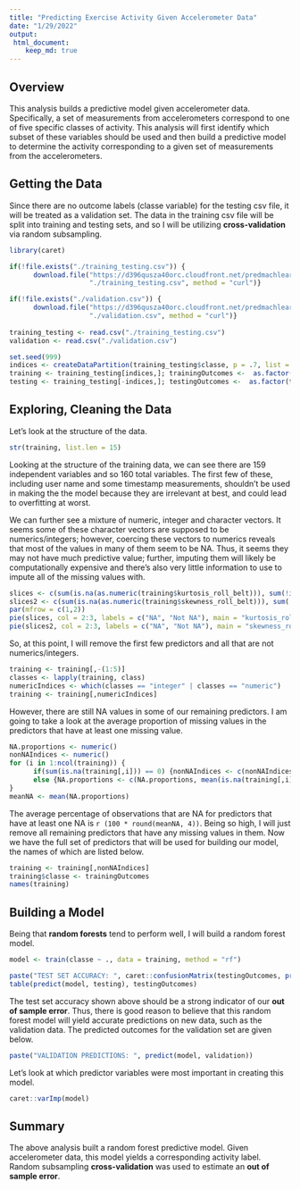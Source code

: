 ```yaml
---
title: "Predicting Exercise Activity Given Accelerometer Data"
date: "1/29/2022" 
output: 
 html_document:
    keep_md: true
---
```

## Overview
This analysis builds a predictive model given accelerometer data. Specifically, a set of measurements from accelerometers correspond to one of five specific classes of activity. This analysis will first identify which subset of these variables should be used and then build a predictive model to determine the activity corresponding to a given set of measurements from the accelerometers.

## Getting the Data
Since there are no outcome labels (classe variable) for the testing csv file, it will be treated as a validation set. The data in the training csv file will be split into training and testing sets, and so I will be utilizing **cross-validation** via random subsampling.

```r
library(caret)
```
```r
if(!file.exists("./training_testing.csv")) {
      download.file("https://d396qusza40orc.cloudfront.net/predmachlearn/pml-training.csv", 
                    "./training_testing.csv", method = "curl")}

if(!file.exists("./validation.csv")) { 
      download.file("https://d396qusza40orc.cloudfront.net/predmachlearn/pml-testing.csv", 
                    "./validation.csv", method = "curl")}
      
training_testing <- read.csv("./training_testing.csv")
validation <- read.csv("./validation.csv")

set.seed(999)
indices <- createDataPartition(training_testing$classe, p = .7, list = FALSE)
training <- training_testing[indices,]; trainingOutcomes <-  as.factor(training$classe)
testing <- training_testing[-indices,]; testingOutcomes <-  as.factor(testing$classe)
```

## Exploring, Cleaning the Data
Let's look at the structure of the data.
```r
str(training, list.len = 15)
```
Looking at the structure of the training data, we can see there are 159 independent variables and so 160 total variables. The first few of these, including user name and some timestamp measurements, shouldn't be used in making the the model because they are irrelevant at best, and could lead to overfitting at worst. 

We can further see a mixture of numeric, integer and character vectors. It seems some of these character vectors are supposed to be numerics/integers; however, coercing these vectors to numerics reveals that most of the values in many of them seem to be NA. Thus, it seems they may not have much predictive value; further, imputing them will likely be computationally expensive and there's also very little information to use to impute all of the missing values with.

```r
slices <- c(sum(is.na(as.numeric(training$kurtosis_roll_belt))), sum(!is.na(as.numeric(training$kurtosis_roll_belt))))
slices2 <- c(sum(is.na(as.numeric(training$skewness_roll_belt))), sum(!is.na(as.numeric(training$skewness_roll_belt))))
par(mfrow = c(1,2))
pie(slices, col = 2:3, labels = c("NA", "Not NA"), main = "kurtosis_roll_belt values")
pie(slices2, col = 2:3, labels = c("NA", "Not NA"), main = "skewness_roll_belt values")
```

So, at this point, I will remove the first few predictors and all that are not numerics/integers. 

```r
training <- training[,-(1:5)]
classes <- lapply(training, class)
numericIndices <- which(classes == "integer" | classes == "numeric")
training <- training[,numericIndices]
```

However, there are still NA values in some of our remaining predictors. I am going to take a look at the average proportion of missing values in the predictors that have at least one missing value.
```r
NA.proportions <- numeric()
nonNAIndices <- numeric()
for (i in 1:ncol(training)) {
      if(sum(is.na(training[,i])) == 0) {nonNAIndices <- c(nonNAIndices, i)}
      else {NA.proportions <- c(NA.proportions, mean(is.na(training[,i])))}
}
meanNA <- mean(NA.proportions)
```
The average percentage of observations that are NA for predictors that have at least one NA is `r (100 * round(meanNA, 4))`. Being so high, I will just remove all remaining predictors that have any missing values in them. Now we have the full set of predictors that will be used for building our model, the names of which are listed below.
```r
training <- training[,nonNAIndices]
training$classe <- trainingOutcomes
names(training)
```

## Building a Model
Being that **random forests** tend to perform well, I will build a random forest model.

```r
model <- train(classe ~ ., data = training, method = "rf")
```


```r
paste("TEST SET ACCURACY: ", caret::confusionMatrix(testingOutcomes, predict(model, testing))$overall[1])
table(predict(model, testing), testingOutcomes)
```

The test set accuracy shown above should be a strong indicator of our **out of sample error**. Thus, there is good reason to believe that this random forest model will yield accurate predictions on new data, such as the validation data. The predicted outcomes for the validation set are given below.

```r
paste("VALIDATION PREDICTIONS: ", predict(model, validation))
```

Let's look at which predictor variables were most important in creating this model.
```r
caret::varImp(model)
```

## Summary
The above analysis built a random forest predictive model. Given accelerometer data, this model yields a corresponding activity label. Random subsampling **cross-validation** was used to estimate an **out of sample error**.



